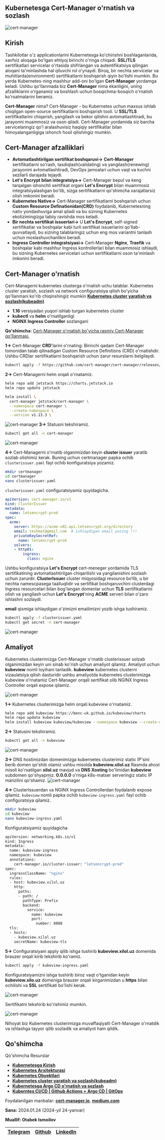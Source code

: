 
## Kubernetesga Cert-Manager o'rnatish va sozlash

![cert-manager](/images/tutorials/k8s/cert-manager/banner.png)

## Kirish

Tashkilotlar o'z applicationlarini Kubernetesga ko'chirishni boshlaganlarida, xavfsiz aloqaga bo'lgan ehtiyoj birinchi o'ringa chiqadi. **SSL/TLS** sertifikatlari servicelar o'rtasida shifrlangan va autentifikatsiya qilingan aloqani ta'minlashda hal qiluvchi rol o'ynaydi. Biroq, bir nechta servicelar va muhitlarda(environment) sertifikatlarni boshqarish qiyin bo'lishi mumkin. Bu yerda Kubernetes-ning mashhur add-oni bo'lgan **Cert-Manager** yordamga keladi. Ushbu qo'llanmada biz **Cert-Manager** nima ekanligini, uning afzalliklarini o'rganamiz va boshlash uchun bosqichma-bosqich o'rnatish ko'rsatmalarini beramiz.

**Cert-Manager** nima? Cert-Manager - bu Kubernetes uchun maxsus ishlab chiqilgan open-source sertifikatlarni boshqarish tooli. U **SSL/TLS** sertifikatlarini chiqarish, yangilash va bekor qilishni avtomatlashtiradi, bu jarayonni muammosiz va oson qiladi. Cert-Manager yordamida siz barcha servicelaringiz qo'l aralashuvisiz haqiqiy sertifikatlar bilan himoyalanganligiga ishonch hosil qilishingiz mumkin.

## Cert-Manager afzalliklari

* **Avtomatlashtirilgan sertifikat boshqaruvi->** **Cert-Manager** sertifikatlarni so'rash, tasdiqlash(validating) va yangilash(renewing) jarayonini avtomatlashtiradi, DevOps jamoalari uchun vaqt va kuchni sezilarli darajada tejaydi.
* **Let's Encrypt bilan integratsiya->** Cert-Manager bepul va keng tarqalgan ishonchli sertifikat organi **Let's Encrypt** bilan muammosiz integratsiyalashgan bo'lib, sizga sertifikatlarni qo'shimcha xarajatlarsiz olish imkonini beradi.
* **Kubernetes Native->** Cert-Manager sertifikatlarni boshqarish uchun **Custom Resource Definationidan(CRD)** foydalanib, Kubernetesning nativ yondashuviga amal qiladi va bu sizning Kubernetes ekotizimingizga tabiiy ravishda mos keladi.
* **Bir nechta sertifikat issuerlari->** U **Let's Encrypt**, self-signed sertifikatlar va boshqalar kabi turli sertifikat issuerlarini qo'llab-quvvatlaydi, bu sizning talablaringiz uchun eng mos variantni tanlash uchun moslashuvchanlikni beradi.
* **Ingress Controller integratsiyasi->** Cert-Manager **Nginx**, **Traefik** va boshqalar kabi mashhur Ingress kontrollerlari bilan muammosiz ishlaydi, bu sizning Kubernetes servicelari uchun sertifikatlarni oson ta'minlash imkonini beradi.


## Cert-Manager o'rnatish

Cert-Managerni kubernetes clusterga o'rnatish uchu talablar.
<Callout type="info" emoji="">
Kubernetes cluster yaratish, sozlash va network configuratsiya qilish bo'yicha qo'llanmani ko'rib chiqinshingiz mumkin [**Kubernetes cluster yaratish va sozlash(kubeadm)**](https://devops-journey.uz/guides/k8s/k8s-cluster-setup)
</Callout>
* **1.16** versiyadan yuqori ishlab turgan kubernetes cluster
* **kubectl** va **helm** o'rnatilganligi
* **NGINX Ingress Controller** sozlangani

**Qo'shimcha:** [Cert-Manager o'rnatish bo'yicha rasmiy Cert-Manager qo'llanmasi.](https://cert-manager.io/docs/installation/)

**1->** Cert-Manager **CRD**'larini o'rnating: Birinchi qadam Cert-Manager tomonidan talab qilinadigan Custom Resource Definitions (CRD) o'rnatishdir. Ushbu CRDlar sertifikatlarni boshqarish uchun zarur resurslarni belgilaydi.

```bash
kubectl apply -f https://github.com/cert-manager/cert-manager/releases/download/v1.13.3/cert-manager.crds.yaml
```

**2->** Cert-Managerni helm orqali o'rnatamiz.

```bash
helm repo add jetstack https://charts.jetstack.io
helm repo update jetstack
```
```bash
helm install \
  cert-manager jetstack/cert-manager \
  --namespace cert-manager \
  --create-namespace \
  --version v1.13.3 \
```
![cert-manager](/images/tutorials/k8s/cert-manager/cert1.png)
**3->** Statusni tekshiramiz.
```bash
kubectl get all -n cert-manager
```
![cert-manager](/images/tutorials/k8s/cert-manager/cert2.png)

**4->** Cert-Managerni o'rnatib olganimizdan keyin **cluster issuer** yaratib sozlab olishimiz kerak. Buning uchun certmanager papka ochib `clusterissuer.yaml` fayl ochib konfiguratsiya yozamiz.


```bash
mkdir certmanager
cd certmanager
nano clusterissuer.yaml
```

`clusterissuer.yaml` configuratsiyamiz quyidagicha.

```yaml {2,4,7-8,111-13}
apiVersion: cert-manager.io/v1
kind: ClusterIssuer
metadata:
  name: letsencrypt-prod
spec:
  acme:
    server: https://acme-v02.api.letsencrypt.org/directory
    email: teshmat@gmail.com  # ishlaydigan email yozing !!!
    privateKeySecretRef:
      name: letsencrypt-prod
    solvers:
    - http01:
        ingress:
          class: nginx
```
Ushbu konfiguratsiya **Let's Encrypt**  cert-meneger yordamida TLS sertifikatining avtomatlashtirilgan chiqarilishi va yangilanishini sozlash uchun zarurdir. **ClusterIssuer** cluster miqyosidagi resource bo‘lib, u bir nechta namescpasega taalluqlidir va sertifikat boshqaruvchini clusterdagi Ingress resourcelari bilan bog'langan domenlar uchun **TLS** sertifikatlarini olish va yangilash uchun **Let's Encrypt**'ning **ACME** serveri bilan o'zaro ishlashni sozlaydi.

**email** qismiga ishlaydigan o'zimizni emailimizni yozib ishga tushiramiz.


```bash
kubectl apply -f clusterissuer.yaml
kubectl get secret -n cert-manager
```

![cert-manager](/images/tutorials/k8s/cert-manager/cert3.png)

## Amaliyot

Kubernetes clusterimizga Cert-Manager o'rnatib clusterissuer solzab olganimizdan keyin uni sinab ko'rish uchun amaliyot qilamiz. Amaliyot uchun **kubeview** nomli loyihani tanladik. **kubeview** kubernetes clusterni vizaulatsiya qilish dasturidir ushbu amaliyotda kubernetes clusterimizga kubeview o'rnatamiz Cert-Manager orqali sertifikat olib NGINX Ingress Controller orqali expose qilamiz.

![cert-manager](/images/tutorials/k8s/cert-manager/kubeview.png)

**1->** Kubernetes clusterimizga helm orqali kubeview o'rnatamiz.

```bash
helm repo add kubeview https://benc-uk.github.io/kubeview/charts
helm repo update kubeview
helm install kubeview kubeview/kubeview --namespace kubeview --create-namespace
```

**2->** Statusini tekshiramiz.

```bash
kubectl get all -n kubeview
```
![cert-manager](/images/tutorials/k8s/cert-manager/cert4.png)

**3->** DNS hostimizdan domenimizga kubernetes clusterimiz static IP'sini berib domen qo'shib olamiz ushbu misolda **kubeview.xilol.uz**
Rasmda ahost misoli ko'rsatilgan **xilol.uz** mavjud va **DNS Xosting** bo'limidan **kubeview** subdomen qo'shyapmiz. **0.0.0.0** o'rniga k8s-matser serveringiz static IP manzilini qo'shamiz.
![cert-manager](/images/tutorials/k8s/cert-manager/dns.png)

**4->** ClusterIssuerdan va NGINX Ingress Controllerdan foydalanib expose qilamiz. `kubeview` nomli papka ochib `kubeview-ingress.yaml` fayl ochib configuratsiya qilamiz.

```bash
mkdir kubeview
cd kubeview
nano kubeview-ingress.yaml
```

Konfiguratsiyamiz quyidagicha

```bash {2,4-5,7,9,11,18,20,23-24}
apiVersion: networking.k8s.io/v1
kind: Ingress
metadata:
  name: kubeview-ingress
  namespace: kubeview
  annotations:
    cert-manager.io/cluster-issuer: "letsencrypt-prod"
spec:
  ingressClassName: "nginx"
  rules:
  - host: kubeview.xilol.uz
    http:
      paths:
      - path: /
        pathType: Prefix
        backend:
          service:
            name: kubeview
            port:
              number: 8000
  tls:
  - hosts:
    - kubeview.xilol.uz
    secretName: kubeview-tls
```

**5->** Configuratsiyani apply qilib ishga tushirib **kubeview.xilol.uz** domenida brauzer orqali kirib tekshirib ko'ramiz.

```bash
kubectl apply -f kubeview-ingress.yaml
```

Konfiguratsiyamizni ishga tushirib biroz vaqt o'tganidan keyin **kubeview.xilo.uz** domeniga brauzer orqali kirganimizdan  u **https** bilan ochilishi va **SSL** sertifikati bo'lishi kerak.

![cert-manager](/images/tutorials/k8s/cert-manager/cert5.png)

Sertifikatni tekshirib ko'rishimiz mumkin.

![cert-manager](/images/tutorials/k8s/cert-manager/cert6.png)

Nihoyat biz Kubernetes clusterimizga muvaffaqiyatli Cert-Manager o'rnatdik va ishlashga tayyor qilib sozladik va amaliyot ham qildik.

## Qo'shimcha
<Callout type="info" emoji="">
Qo'shimcha Resurslar
 
 * [**Kubernetesga Kirish**](https://devops-journey.uz/guides/k8s/k8s-kirish)
 * [**Kubernetes Arxitekturasi**](https://devops-journey.uz/guides/k8s/k8s-architecture)
 * [**Kubernetes Obyektlari**](https://devops-journey.uz/guides/k8s/k8s-objects)
 * [**Kubernetes cluster yaratish va sozlash(kubeadm)**](https://devops-journey.uz/guides/k8s/k8s-cluster-setup)
 * [**Kubernetesga Argo CD o'rnatish va sozlash**](https://devops-journey.uz/guides/k8s/argo-cd-install)
 * [**Kuberntes CI/CD | Github Actions + Argo CD | GitOps**](https://devops-journey.uz/guides/ci-cd/github-actions-argocd-cicd)

Foydalanilgan manbalar: [**cert-manager.io**](https://cert-manager.io/docs/installation/), [**medium.com**](https://medium.com/@dikshantdevops/how-to-setup-cert-manager-in-your-cluster-358d519da2c5)

**Sana:** 2024.01.24 (2024-yil 24-yanvar)

**Muallif: Otabek Ismoilov**

| [Telegram](https://t.me/Otabek_Ismoilov) | [Github](https://github.com/ismoilovdevml) | [LinkedIn](https://www.linkedin.com/in/otabek-ismoilov-8625b0222/) |
| - | - | - |


</Callout>